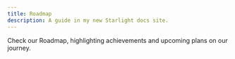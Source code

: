 ```yaml
---
title: Roadmap
description: A guide in my new Starlight docs site.
---
```



Check our Roadmap, highlighting achievements and upcoming plans on our journey.

<div class="relative">
  <Roadmap
    milestones={[
      {
        title: "Milestone 1",
        description: "This is the first milestone.",
        date: "2022-01",
        reached: true,
      },
            {
        title: "Milestone 1.5",
        description: "This is the 1.5 milestone.",
        date: "2022-01",
        reached: true,
      },
      {
        title: "Milestone 2",
        description: "This is the second milestone.",
        date: "2022-02",
      },
    ]}
  />
</div>
